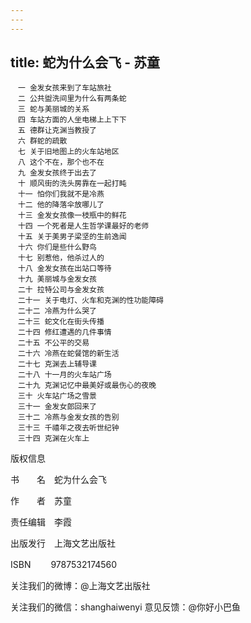 ```yaml
---
---
---
```

title: 蛇为什么会飞 - 苏童
---


```
　一 金发女孩来到了车站旅社
　二 公共盥洗间里为什么有两条蛇
　三 蛇与美丽城的关系
　四 车站方面的人坐电梯上上下下
　五 德群让克渊当教授了
　六 群蛇的疏散
　七 关于旧地图上的火车站地区
　八 这个不在，那个也不在
　九 金发女孩终于出去了
　十 顺风街的洗头房靠在一起打盹
　十一 怕你们我就不是冷燕
　十二 他的降落伞放哪儿了
　十三 金发女孩像一枝瓶中的鲜花
　十四 一个死者是人生哲学课最好的老师
　十五 关于美男子梁坚的生前逸闻
　十六 你们是些什么野鸟
　十七 别惹他，他杀过人的
　十八 金发女孩在出站口等待
　十九 美丽城与金发女孩
　二十 拉特公司与金发女孩
　二十一 关于电灯、火车和克渊的性功能障碍
　二十二 冷燕为什么哭了
　二十三 蛇文化在街头传播
　二十四 修红遭遇的几件事情
　二十五 不公平的交易
　二十六 冷燕在蛇餐馆的新生活
　二十七 克渊去上辅导课
　二十八 十一月的火车站广场
　二十九 克渊记忆中最美好或最伤心的夜晚
　三十 火车站广场之雪景
　三十一 金发女郎回来了
　三十二 冷燕与金发女孩的告别
　三十三 千禧年之夜去听世纪钟
　三十四 克渊在火车上
```


版权信息



书  名　蛇为什么会飞


作  者　苏童


责任编辑　李霞


出版发行　上海文艺出版社


ISBN 　　9787532174560


关注我们的微博：@上海文艺出版社


关注我们的微信：shanghaiwenyi 意见反馈：@你好小巴鱼